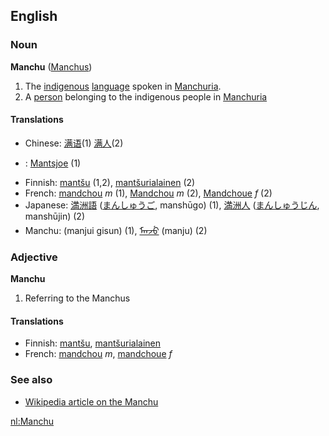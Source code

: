 ==English==

===Noun===
'''Manchu''' ([[Manchus]])

# The [[indigenous]] [[language]] spoken in [[Manchuria]].
# A [[person]] belonging to the indigenous people in [[Manchuria]]

====Translations====
*Chinese: [[满语]](1) [[满人]](2)
*{{nl}}: [[Mantsjoe]] (1)
*Finnish: [[mantšu]] (1,2), [[mantšurialainen]] (2)
*French: [[mandchou]] ''m'' (1), [[Mandchou]] ''m'' (2), [[Mandchoue]] ''f'' (2)
*Japanese: [[満洲語]] ([[まんしゅうご]], manshūgo) (1), [[満洲人]] ([[まんしゅうじん]], manshūjin) (2)
*Manchu: (manjui gisun) (1), [[ᠮᠠᠨᠵᡠ]] (manju) (2)

===Adjective===
'''Manchu'''

# Referring to the Manchus

====Translations====

*Finnish: [[mantšu]], [[mantšurialainen]]
*French: [[mandchou]] ''m'', [[mandchoue]] ''f''

===See also===
*[[w:Manchu|Wikipedia article on the Manchu]]

[[nl:Manchu]]